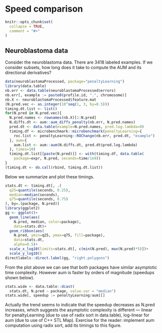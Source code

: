<!--
%\VignetteEngine{knitr::knitr}
%\VignetteIndexEntry{Speed comparison}
-->

# Speed comparison

```r
knitr::opts_chunk$set(
  collapse = TRUE,
  comment = "#>"
)
```

## Neuroblastoma data

Consider the neuroblastoma data. There are 3418 labeled examples. If
we consider subsets, how long does it take to compute the AUM and its
directional derivatives?

```r
data(neuroblastomaProcessed, package="penaltyLearning")
library(data.table)
nb.err <- data.table(neuroblastomaProcessed$errors)
nb.err[, example := paste0(profile.id, ".", chromosome)]
nb.X <- neuroblastomaProcessed$feature.mat
(N.pred.vec <- as.integer(10^seq(1, 3, by=0.5)))
timing.dt.list <- list()
for(N.pred in N.pred.vec){
  N.pred.names <- rownames(nb.X)[1:N.pred]
  N.diffs.dt <- aum::aum_diffs_penalty(nb.err, N.pred.names)
  pred.dt <- data.table(example=N.pred.names, pred.log.lambda=0)
  timing.df <- microbenchmark::microbenchmark(penaltyLearning={
    roc.list <- penaltyLearning::ROChange(nb.err, pred.dt, "example")
  }, aum={
    aum.list <- aum::aum(N.diffs.dt, pred.dt$pred.log.lambda)
  }, times=10)
  timing.dt.list[[paste(N.pred)]] <- with(timing.df, data.table(
    package=expr, N.pred, seconds=time/1e9))
}
(timing.dt <- do.call(rbind, timing.dt.list))

```

Below we summarize and plot these timings.

```r
stats.dt <- timing.dt[, .(
  q25=quantile(seconds, 0.25),
  median=median(seconds),
  q75=quantile(seconds, 0.75)
), by=.(package, N.pred)]
library(ggplot2)
gg <- ggplot()+
  geom_line(aes(
    N.pred, median, color=package),
    data=stats.dt)+
  geom_ribbon(aes(
    N.pred, ymin=q25, ymax=q75, fill=package),
    data=stats.dt,
    alpha=0.5)+
  scale_x_log10(limits=stats.dt[, c(min(N.pred), max(N.pred)*5)])+
  scale_y_log10()
directlabels::direct.label(gg, "right.polygons")

```

From the plot above we can see that both packages have similar
asymptotic time complexity. However aum is faster by
orders of magnitude (speedups shown below).

```r
stats.wide <- data.table::dcast(
  stats.dt, N.pred ~ package, value.var = "median")
stats.wide[, speedup := penaltyLearning/aum][]
```

Actually the trend seems to indicate that the speedup decreases as
N.pred increases, which suggests the asymptotic complexity is
different --- linear for penaltyLearning (due to use of radix sort in
data.table), log-linear for aum (due to use of C++ STL Map). Exercise
for the reader: implement aum computation using radix sort, add its
timings to this figure.
